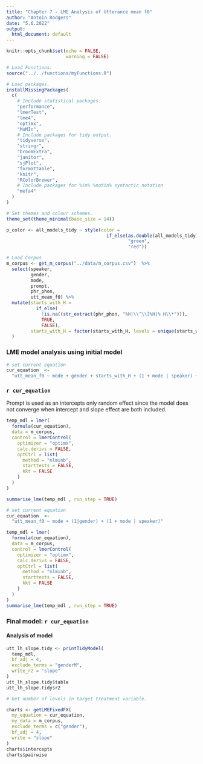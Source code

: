 ```yaml
---
title: "Chapter 7 - LME Analysis of Utterance mean f0"
author: "Antoin Rodgers"
date: "5.6.2022"
output:
  html_document: default
---
```


```r
knitr::opts_chunk$set(echo = FALSE,
                      warning = FALSE)

# Load Functions.
source("../../functions/myFunctions.R") 

# Load packages.
installMissingPackages(
  c(
    # Include statistical packages.
    "performance",
    "lmerTest",
    "lme4",
    "optimx",
    "MuMIn",
    # Include packages for tidy output.
    "tidyverse",
    "stringr",
    "broomExtra",
    "janitor",
    "sjPlot",
    "formattable",
    "knitr",
    "RColorBrewer",
    # Include packages for %in% %notin% syntactic notation
    "mefa4"
  )
)

# Set themes and colour schemes.
theme_set(theme_minimal(base_size = 14))

p_color <- all_models_tidy ~ style(color =
                                     if_else(as.double(all_models_tidy) < 0.05,
                                             "green",
                                             "red"))

# Load Corpus
m_corpus <- get_m_corpus("../data/m_corpus.csv")  %>%
  select(speaker,
         gender,
         mode,
         prompt,
         phr_phon,
         utt_mean_f0) %>%
  mutate(starts_with_H =
           if_else(
             !is.na((str_extract(phr_phon, "%H|\\^\\[%H|% H\\*"))),
             TRUE,
             FALSE),
         starts_with_H = factor(starts_with_H, levels = unique(starts_with_H))
  )

```


### LME model analysis using initial model
```r
# set current equation
cur_equation  <-
  "utt_mean_f0 ~ mode + gender + starts_with_H + (1 + mode | speaker) + (1 | prompt)"

```
### ``r cur_equation``

Prompt is used as an intercepts only random effect since the model does not converge when intercept and slope effect are both included.

```r
temp_mdl = lmer(
  formula(cur_equation),
  data = m_corpus,
  control = lmerControl(
    optimizer = "optimx",
    calc.derivs = FALSE,
    optCtrl = list(
      method = "nlminb",
      starttests = FALSE,
      kkt = FALSE
    )
  )
)
```

```r


summarise_lme(temp_mdl , run_step = TRUE)
```


```r

# set current equation
cur_equation  <-
  "utt_mean_f0 ~ mode + (1|gender) + (1 + mode | speaker)"

temp_mdl = lmer(
  formula(cur_equation),
  data = m_corpus,
  control = lmerControl(
    optimizer = "optimx",
    calc.derivs = FALSE,
    optCtrl = list(
      method = "nlminb",
      starttests = FALSE,
      kkt = FALSE
    )
  )
)
summarise_lme(temp_mdl , run_step = TRUE)
```

### Final model: ``r cur_equation``

#### Analysis of model

```r
utt_lh_slope.tidy <- printTidyModel(
  temp_mdl,
  bf_adj = 4,
  exclude_terms = "genderM",
  write_r2 = "slope"
)
utt_lh_slope.tidy$table
utt_lh_slope.tidy$r2
```


```r
# Get number of levels in target treatment variable.

charts <- getLMEFixedFX(
  my_equation = cur_equation,
  my_data = m_corpus,
  exclude_terms = c("gender"),
  bf_adj = 4,
  write = "slope"
)
charts$intercepts
charts$pairwise
```
